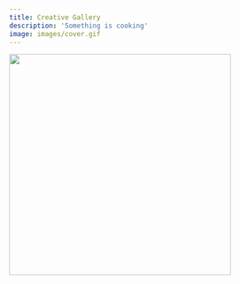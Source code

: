 ```yaml
---
title: Creative Gallery
description: 'Something is cooking'
image: images/cover.gif
---
```


<img src="images/cover.gif" alt="" width="400">
